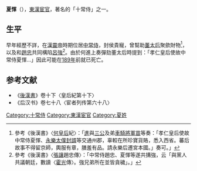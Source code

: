 '''夏惲'''（{{bd|?||?||}}），[[東漢|東漢]][[宦官|宦官]]，著名的「十常侍」之一。

==生平==
早年經歷不詳，在[[漢靈帝|漢靈帝]]時期位居[[中常侍|中常侍]]，封侯貴寵，曾幫助[[孝仁皇后|董太后]]聚歛財物<ref>參考《後漢書》〈[[靈思皇后|何皇后]]紀〉：「[[何進|進]]與[[三公|三公]]及弟[[車騎將軍|車騎將軍]][[何苗|苗]]等奏：「孝仁皇后使故中常侍夏惲、[[永樂太僕|永樂太僕]][[封諝|封諝]]等交通州郡，辜較在所珍寶貨賂，悉入西省。蕃后故事不得留京師，輿服有章，膳羞有品。請永樂后遷宮本國。」奏可。」</ref>，以及和[[趙忠|趙忠]]共同構陷[[呂強|呂強]]<ref>參考《後漢書》〈[[張讓_(東漢)|張讓]]趙忠傳〉：「中常侍趙忠、夏惲等遂共搆強，云「與黨人共議朝廷，數讀〈[[霍光|霍光]]傳〉。強兄弟所在並皆貪穢」。」</ref>。由於何進上奏彈劾董太后時提到：「孝仁皇后使故中常侍夏惲…」因此可能在[[189年|189年]]前就已死亡。

== 参考文献 ==
* 《[[後漢書|後漢書]]》卷十下〈皇后紀第十下〉
*《后汉书》卷七十八〈宦者列传第六十八〉
{{十常侍}}
[[Category:十常侍|Category:十常侍]]
[[Category:東漢宦官|Category:東漢宦官]]
[[Category:夏姓|Category:夏姓]]